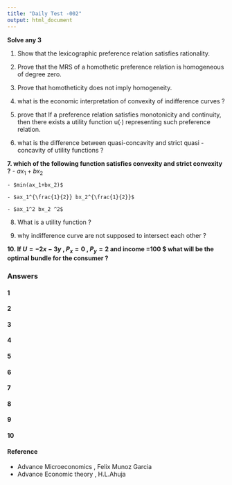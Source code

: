 ```yaml
---
title: "Daily Test -002"
output: html_document
---
```



**Solve any 3**

1. Show that the lexicographic preference relation satisfies rationality.

2. Prove that the MRS of a homothetic preference relation is homogeneous of degree zero.

3. Prove that homotheticity does not imply homogeneity.

4. what is the economic interpretation of  convexity of indifference curves ?

5. prove that If a preference relation satisfies monotonicity and continuity, then there exists a utility function u(∙) representing such preference relation.

6. what is the difference between quasi-concavity and strict quasi -concavity of utility functions ?

**7. which of the following function satisfies convexity and strict convexity ?**
    - $ax_1 +bx_2$
    
    - $min(ax_1+bx_2)$
    
    - $ax_1^{\frac{1}{2}} bx_2^{\frac{1}{2}}$
    
    - $ax_1^2 bx_2 ^2$
    
8. What is a utility function ?

9. why indifference curve are not supposed to intersect each other ?

**10. If $U=-2x-3y$ ,  $P_x=0$ , $P_y=2$ and income =100 $ what will be the optimal bundle for the consumer ?**

### Answers {.tabset .tabset-fade .tabset-pills}

#### 1

#### 2

#### 3

#### 4


#### 5

#### 6

#### 7

#### 8

#### 9

#### 10

#### Reference

- Advance Microeconomics , Felix Munoz Garcia
- Advance Economic theory , H.L.Ahuja


